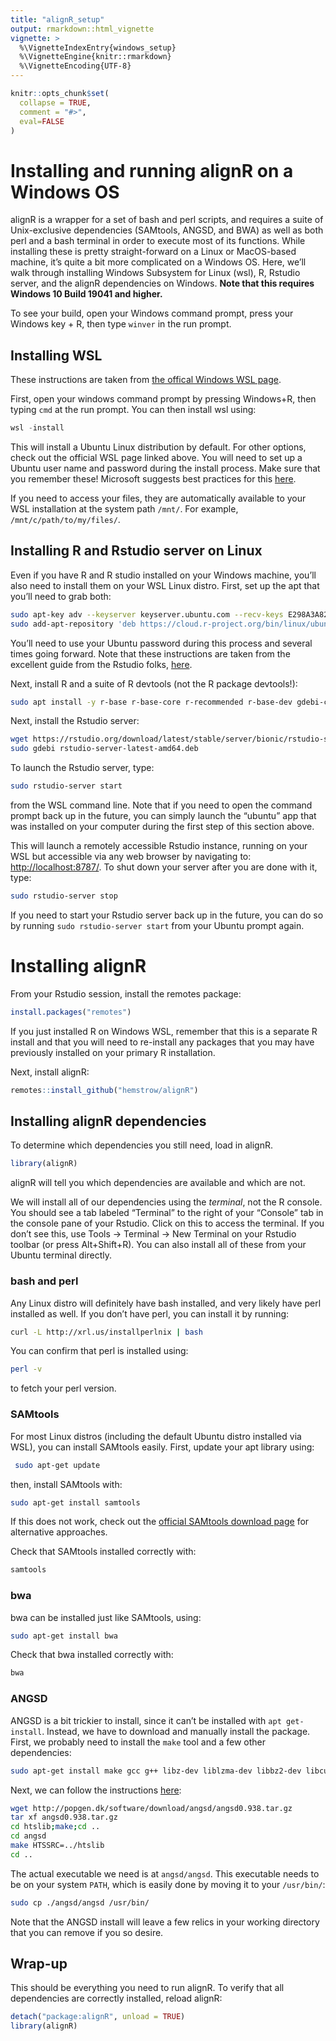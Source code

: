 ```yaml
---
title: "alignR_setup"
output: rmarkdown::html_vignette
vignette: >
  %\VignetteIndexEntry{windows_setup}
  %\VignetteEngine{knitr::rmarkdown}
  %\VignetteEncoding{UTF-8}
---
```


```r
knitr::opts_chunk$set(
  collapse = TRUE,
  comment = "#>",
  eval=FALSE
)
```

# Installing and running alignR on a Windows OS

alignR is a wrapper for a set of bash and perl scripts, and requires a suite of Unix-exclusive dependencies (SAMtools, ANGSD, and BWA) as well as both perl and a bash terminal in order to execute most of its functions. While installing these is pretty straight-forward on a Linux or MacOS-based machine, it's quite a bit more complicated on a Windows OS. Here, we'll walk through installing Windows Subsystem for Linux (wsl), R, Rstudio server, and the alignR dependencies on Windows. **Note that this requires Windows 10 Build 19041 and higher.**

To see your build, open your Windows command prompt, press your Windows key + R, then type `winver` in the run prompt.

## Installing WSL

These instructions are taken from [the offical Windows WSL page](https://docs.microsoft.com/en-us/windows/wsl/install).

First, open your windows command prompt by pressing Windows+R, then typing `cmd` at the run prompt. You can then install wsl using:

```powershell
wsl -install
```

This will install a Ubuntu Linux distribution by default. For other options, check out the official WSL page linked above. You will need to set up a Ubuntu user name and password during the install process. Make sure that you remember these! Microsoft suggests best practices for this [here](https://docs.microsoft.com/en-us/windows/wsl/setup/environment#set-up-your-linux-username-and-password).

If you need to access your files, they are automatically available to your WSL installation at the system path `/mnt/`. For example, `/mnt/c/path/to/my/files/`.

## Installing R and Rstudio server on Linux

Even if you have R and R studio installed on your Windows machine, you'll also need to install them on your WSL Linux distro. First, set up the apt that you'll need to grab both:

```bash
sudo apt-key adv --keyserver keyserver.ubuntu.com --recv-keys E298A3A825C0D65DFD57CBB651716619E084DAB9
sudo add-apt-repository 'deb https://cloud.r-project.org/bin/linux/ubuntu focal-cran40/'
```

You'll need to use your Ubuntu password during this process and several times going forward. Note that these instructions are taken from the excellent guide from the Rstudio folks, [here](https://support.rstudio.com/hc/en-us/articles/360049776974-Using-RStudio-Server-in-Windows-WSL2).

Next, install R and a suite of R devtools (not the R package devtools!):

```bash
sudo apt install -y r-base r-base-core r-recommended r-base-dev gdebi-core build-essential libcurl4-gnutls-dev libxml2-dev libssl-dev
```

Next, install the Rstudio server:

```bash
wget https://rstudio.org/download/latest/stable/server/bionic/rstudio-server-latest-amd64.deb
sudo gdebi rstudio-server-latest-amd64.deb
```

To launch the Rstudio server, type:

```bash
sudo rstudio-server start
```

from the WSL command line. Note that if you need to open the command prompt back up in the future, you can simply launch the "ubuntu" app that was installed on your computer during the first step of this section above.

This will launch a remotely accessible Rstudio instance, running on your WSL but accessible via any web browser by navigating to: <http://localhost:8787/>. To shut down your server after you are done with it, type:

```bash
sudo rstudio-server stop
```

If you need to start your Rstudio server back up in the future, you can do so by running `sudo rstudio-server start` from your Ubuntu prompt again.

# Installing alignR

From your Rstudio session, install the remotes package:

```r
install.packages("remotes")
```

If you just installed R on Windows WSL, remember that this is a separate R install and that you will need to re-install any packages that you may have previously installed on your primary R installation.

Next, install alignR:

```r
remotes::install_github("hemstrow/alignR")
```

## Installing alignR dependencies

To determine which dependencies you still need, load in alignR.

```r
library(alignR)
```

alignR will tell you which dependencies are available and which are not.

We will install all of our dependencies using the *terminal*, not the R console. You should see a tab labeled "Terminal" to the right of your "Console" tab in the console pane of your Rstudio. Click on this to access the terminal. If you don't see this, use Tools -\> Terminal -\> New Terminal on your Rstudio toolbar (or press Alt+Shift+R). You can also install all of these from your Ubuntu terminal directly.

### bash and perl

Any Linux distro will definitely have bash installed, and very likely have perl installed as well. If you don't have perl, you can install it by running:

```bash
curl -L http://xrl.us/installperlnix | bash
```

You can confirm that perl is installed using:

```bash
perl -v
```

to fetch your perl version.

### SAMtools

For most Linux distros (including the default Ubuntu distro installed via WSL), you can install SAMtools easily. First, update your apt library using:

```bash
 sudo apt-get update
```

then, install SAMtools with:

```bash
sudo apt-get install samtools
```

If this does not work, check out the [official SAMtools download page](http://www.htslib.org/download/) for alternative approaches.

Check that SAMtools installed correctly with:

```bash
samtools
```

### bwa

bwa can be installed just like SAMtools, using:

```bash
sudo apt-get install bwa
```

Check that bwa installed correctly with:

```bash
bwa
```

### ANGSD

ANGSD is a bit trickier to install, since it can't be installed with `apt get-install`. Instead, we have to download and manually install the package. First, we probably need to install the `make` tool and a few other dependencies:

```bash
sudo apt-get install make gcc g++ libz-dev liblzma-dev libbz2-dev libcurl-dev libcurl4-openssl-dev
```

Next, we can follow the instructions [here](http://www.popgen.dk/angsd/index.php/Installation):

```bash
wget http://popgen.dk/software/download/angsd/angsd0.938.tar.gz
tar xf angsd0.938.tar.gz
cd htslib;make;cd ..
cd angsd
make HTSSRC=../htslib
cd ..
```

The actual executable we need is at `angsd/angsd`. This executable needs to be on your system `PATH`, which is easily done by moving it to your `/usr/bin/`:

```bash
sudo cp ./angsd/angsd /usr/bin/
```

Note that the ANGSD install will leave a few relics in your working directory that you can remove if you so desire.

## Wrap-up

This should be everything you need to run alignR. To verify that all dependencies are correctly installed, reload alignR:

```r
detach("package:alignR", unload = TRUE)
library(alignR)
```
